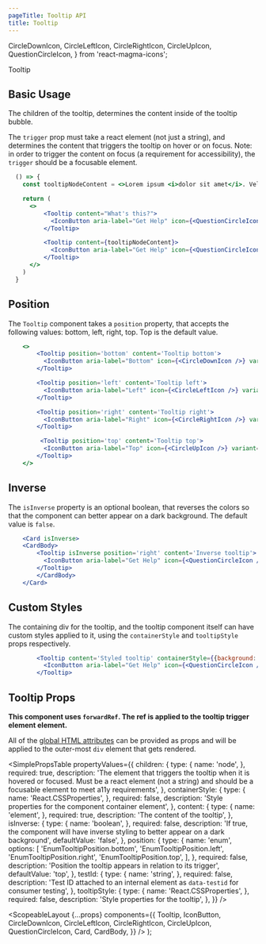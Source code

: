 ```yaml
---
pageTitle: Tooltip API
title: Tooltip
---
```


  CircleDownIcon,
  CircleLeftIcon,
  CircleRightIcon,
  CircleUpIcon,
  QuestionCircleIcon,
} from 'react-magma-icons';

<DocsHeading to="/design/tooltips/" type="design">
  Tooltip
</DocsHeading>

## Basic Usage

The children of the tooltip, determines the content inside of the tooltip bubble.

The `trigger` prop must take a react element (not just a string), and determines the content that triggers the tooltip on hover or on focus. Note: in order to trigger the content on focus (a requirement for accessibility), the `trigger` should be a focusable element.

```.jsx
  () => {
    const tooltipNodeContent = <>Lorem ipsum <i>dolor sit amet</i>. Vel molestie no, ut vim.</>

    return (
      <>
          <Tooltip content="What's this?">
            <IconButton aria-label="Get Help" icon={<QuestionCircleIcon />} variant="link" />
          </Tooltip>

          <Tooltip content={tooltipNodeContent}>
            <IconButton aria-label="Get Help" icon={<QuestionCircleIcon />} variant="link" />
          </Tooltip>
      </>
    )
  }
```

## Position

The `Tooltip` component takes a `position` property, that accepts the following values: bottom, left, right, top. Top is the default value.

```.jsx
    <>
        <Tooltip position='bottom' content='Tooltip bottom'>
          <IconButton aria-label="Bottom" icon={<CircleDownIcon />} variant="link" />
        </Tooltip>

        <Tooltip position='left' content='Tooltip left'>
          <IconButton aria-label="Left" icon={<CircleLeftIcon />} variant="link" />
        </Tooltip>

        <Tooltip position='right' content='Tooltip right'>
          <IconButton aria-label="Right" icon={<CircleRightIcon />} variant="link" />
        </Tooltip>

         <Tooltip position='top' content='Tooltip top'>
          <IconButton aria-label="Top" icon={<CircleUpIcon />} variant="link" />
        </Tooltip>
    </>
```

## Inverse

The `isInverse` property is an optional boolean, that reverses the colors so that the component can better appear on a dark background.
The default value is `false`.

```.jsx
    <Card isInverse>
    <CardBody>
        <Tooltip isInverse position='right' content='Inverse tooltip'>
          <IconButton aria-label="Get Help" icon={<QuestionCircleIcon />} isInverse variant="link" />
        </Tooltip>
        </CardBody>
    </Card>
```

## Custom Styles

The containing div for the tooltip, and the tooltip component itself can have custom styles applied to it, using the `containerStyle` and `tooltipStyle` props respectively.

```.jsx
        <Tooltip content='Styled tooltip' containerStyle={{background: 'pink', padding: '10px' }} tooltipStyle={{ border: '1px solid red', background: 'yellow', color: 'black', padding: '10px' }}>
          <IconButton aria-label="Get Help" icon={<QuestionCircleIcon />} variant="link" />
        </Tooltip>
```

## Tooltip Props

**This component uses `forwardRef`. The ref is applied to the tooltip trigger element element.**

All of the [global HTML attributes](https://developer.mozilla.org/en-US/docs/Web/HTML/Global_attributes) can be provided as props and will be applied to the outer-most `div` element that gets rendered.

<SimplePropsTable
  propertyValues={{
    children: {
      type: {
        name: 'node',
      },
      required: true,
      description:
        'The element that triggers the tooltip when it is hovered or focused.  Must be a react element (not a string) and should be a focusable element to meet a11y requirements',
    },
    containerStyle: {
      type: {
        name: 'React.CSSProperties',
      },
      required: false,
      description: 'Style properties for the component container element',
    },
    content: {
      type: {
        name: 'element',
      },
      required: true,
      description: 'The content of the tooltip',
    },
    isInverse: {
      type: {
        name: 'boolean',
      },
      required: false,
      description:
        'If true, the component will have inverse styling to better appear on a dark background',
      defaultValue: 'false',
    },
    position: {
      type: {
        name: 'enum',
        options: [
          'EnumTooltipPosition.bottom',
          'EnumTooltipPosition.left',
          'EnumTooltipPosition.right',
          'EnumTooltipPosition.top',
        ],
      },
      required: false,
      description: 'Position the tooltip appears in relation to its trigger',
      defaultValue: 'top',
    },
    testId: {
      type: {
        name: 'string',
      },
      required: false,
      description:
        'Test ID attached to an internal element as `data-testid` for consumer testing',
    },
    tooltipStyle: {
      type: {
        name: 'React.CSSProperties',
      },
      required: false,
      description: 'Style properties for the tooltip',
    },
  }}
/>

  <ScopeableLayout
    {...props}
    components={{
      Tooltip,
      IconButton,
      CircleDownIcon,
      CircleLeftIcon,
      CircleRightIcon,
      CircleUpIcon,
      QuestionCircleIcon,
      Card,
      CardBody,
    }}
  />
);
